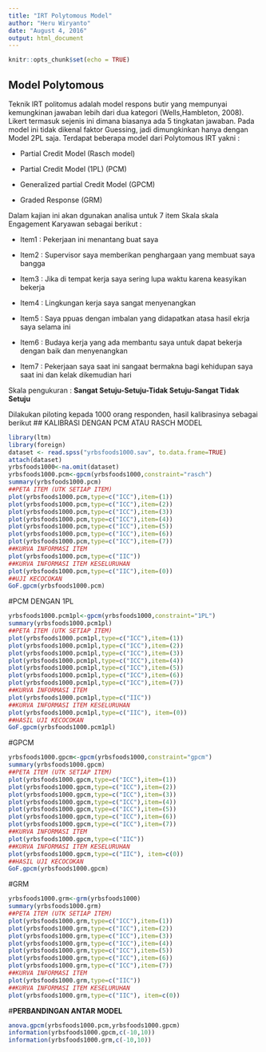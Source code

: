 ```yaml
---
title: "IRT Polytomous Model"
author: "Heru Wiryanto"
date: "August 4, 2016"
output: html_document
---
```


```r
knitr::opts_chunk$set(echo = TRUE)
```

## Model Polytomous
Teknik IRT politomus adalah model respons butir yang mempunyai kemungkinan jawaban lebih dari dua kategori (Wells,Hambleton, 2008). Likert termasuk sejenis ini dimana biasanya ada 5 tingkatan jawaban.  Pada model ini tidak dikenal faktor Guessing, jadi dimungkinkan hanya dengan Model 2PL saja.  Terdapat beberapa model dari Polytomous IRT yakni :

-  Partial Credit Model (Rasch model)

-  Partial Credit Model (1PL) (PCM)

-  Generalized partial Credit Model (GPCM)

-  Graded Response (GRM)

Dalam kajian ini akan dgunakan analisa untuk 7 item Skala skala Engagement Karyawan sebagai berikut :

-  Item1 : Pekerjaan ini menantang buat saya

-  Item2 : Supervisor saya memberikan penghargaan yang membuat saya bangga

-  Item3 : Jika di tempat kerja saya sering lupa waktu karena keasyikan bekerja

-  Item4 : Lingkungan kerja saya sangat menyenangkan

-  Item5 : Saya ppuas dengan imbalan yang didapatkan atasa hasil ekrja saya selama ini

-  Item6 : Budaya kerja yang ada membantu saya untuk dapat bekerja dengan baik dan menyenangkan

-  Item7 : Pekerjaan saya saat ini sangaat bermakna bagi kehidupan saya saat ini dan kelak dikemudian hari

Skala pengukuran : **Sangat Setuju-Setuju-Tidak Setuju-Sangat Tidak Setuju**

Dilakukan piloting kepada 1000 orang responden, hasil kalibrasinya sebagai berikut
## KALIBRASI DENGAN PCM ATAU RASCH MODEL
```r
library(ltm)
library(foreign)
dataset <- read.spss("yrbsfoods1000.sav", to.data.frame=TRUE)
attach(dataset)
yrbsfoods1000<-na.omit(dataset)
yrbsfoods1000.pcm<-gpcm(yrbsfoods1000,constraint="rasch")
summary(yrbsfoods1000.pcm)
##PETA ITEM (UTK SETIAP ITEM)
plot(yrbsfoods1000.pcm,type=c("ICC"),item=(1))
plot(yrbsfoods1000.pcm,type=c("ICC"),item=(2))
plot(yrbsfoods1000.pcm,type=c("ICC"),item=(3))
plot(yrbsfoods1000.pcm,type=c("ICC"),item=(4))
plot(yrbsfoods1000.pcm,type=c("ICC"),item=(5))
plot(yrbsfoods1000.pcm,type=c("ICC"),item=(6))
plot(yrbsfoods1000.pcm,type=c("ICC"),item=(7))
##KURVA INFORMASI ITEM
plot(yrbsfoods1000.pcm,type=c("IIC"))
##KURVA INFORMASI ITEM KESELURUHAN
plot(yrbsfoods1000.pcm,type=c("IIC"),item=(0))
##UJI KECOCOKAN
GoF.gpcm(yrbsfoods1000.pcm)
```

#PCM DENGAN 1PL
```r
yrbsfoods1000.pcm1pl<-gpcm(yrbsfoods1000,constraint="1PL")
summary(yrbsfoods1000.pcm1pl)
##PETA ITEM (UTK SETIAP ITEM)
plot(yrbsfoods1000.pcm1pl,type=c("ICC"),item=(1))
plot(yrbsfoods1000.pcm1pl,type=c("ICC"),item=(2))
plot(yrbsfoods1000.pcm1pl,type=c("ICC"),item=(3))
plot(yrbsfoods1000.pcm1pl,type=c("ICC"),item=(4))
plot(yrbsfoods1000.pcm1pl,type=c("ICC"),item=(5))
plot(yrbsfoods1000.pcm1pl,type=c("ICC"),item=(6))
plot(yrbsfoods1000.pcm1pl,type=c("ICC"),item=(7))
##KURVA INFORMASI ITEM
plot(yrbsfoods1000.pcm1pl,type=c("IIC"))
##KURVA INFORMASI ITEM KESELURUHAN 
plot(yrbsfoods1000.pcm1pl,type=c("IIC"), item=(0))
##HASIL UJI KECOCOKAN
GoF.gpcm(yrbsfoods1000.pcm1pl)
```

#GPCM
```r
yrbsfoods1000.gpcm<-gpcm(yrbsfoods1000,constraint="gpcm")
summary(yrbsfoods1000.gpcm)
##PETA ITEM (UTK SETIAP ITEM)
plot(yrbsfoods1000.gpcm,type=c("ICC"),item=(1))
plot(yrbsfoods1000.gpcm,type=c("ICC"),item=(2))
plot(yrbsfoods1000.gpcm,type=c("ICC"),item=(3))
plot(yrbsfoods1000.gpcm,type=c("ICC"),item=(4))
plot(yrbsfoods1000.gpcm,type=c("ICC"),item=(5))
plot(yrbsfoods1000.gpcm,type=c("ICC"),item=(6))
plot(yrbsfoods1000.gpcm,type=c("ICC"),item=(7))
##KURVA INFORMASI ITEM
plot(yrbsfoods1000.gpcm,type=c("IIC"))
##KURVA INFORMASI ITEM KESELURUHAN 
plot(yrbsfoods1000.gpcm,type=c("IIC"), item=c(0))
##HASIL UJI KECOCOKAN
GoF.gpcm(yrbsfoods1000.gpcm)
```

#GRM
```r
yrbsfoods1000.grm<-grm(yrbsfoods1000)
summary(yrbsfoods1000.grm)
##PETA ITEM (UTK SETIAP ITEM)
plot(yrbsfoods1000.grm,type=c("ICC"),item=(1))
plot(yrbsfoods1000.grm,type=c("ICC"),item=(2))
plot(yrbsfoods1000.grm,type=c("ICC"),item=(3))
plot(yrbsfoods1000.grm,type=c("ICC"),item=(4))
plot(yrbsfoods1000.grm,type=c("ICC"),item=(5))
plot(yrbsfoods1000.grm,type=c("ICC"),item=(6))
plot(yrbsfoods1000.grm,type=c("ICC"),item=(7))
##KURVA INFORMASI ITEM
plot(yrbsfoods1000.grm,type=c("IIC"))
##KURVA INFORMASI ITEM KESELURUHAN 
plot(yrbsfoods1000.grm,type=c("IIC"), item=c(0))
```


#**PERBANDINGAN ANTAR MODEL**
```r
anova.gpcm(yrbsfoods1000.pcm,yrbsfoods1000.gpcm)
information(yrbsfoods1000.gpcm,c(-10,10))
information(yrbsfoods1000.grm,c(-10,10))
```

